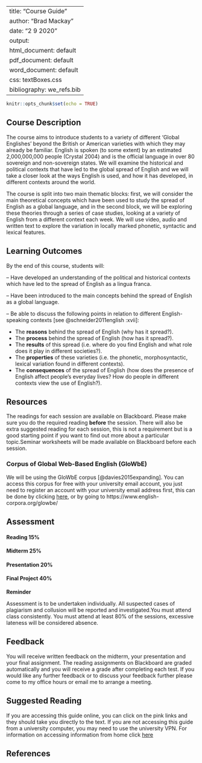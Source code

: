 
---
title: "Course Guide"
author: "Brad Mackay"
date: "2 9 2020"
output:
  html_document: default
  pdf_document: default
  word_document: default
css: textBoxes.css
bibliography: we_refs.bib
---

```r
knitr::opts_chunk$set(echo = TRUE)
```

## Course Description

The course aims to introduce students to a variety of different ‘Global Englishes’ beyond the British or American varieties with which they may already be familiar. English is spoken (to some extent) by an estimated 2,000,000,000 people (Crystal 2004) and is the official language in over 80 sovereign and non-sovereign states. We will examine the historical and political contexts that have led to the global spread of English and we will take a closer look at the ways English is used, and how it has developed, in different contexts around the world.

The course is split into two main thematic blocks: first, we will consider the main theoretical concepts which have been used to study the spread of English as a global language, and in the second block, we will be exploring these theories through a series of case studies, looking at a variety of English from a different context each week. We will use video, audio and written text to explore the variation in locally marked phonetic, syntactic and lexical features. 

## Learning Outcomes

By the end of this course, students will:


-- Have developed an understanding of the political and historical contexts which have led to the spread of English as a lingua franca.

-- Have been introduced to the main concepts behind the spread of English as a global language.

-- Be able to discuss the following points in relation to different English-speaking contexts [see @schneider2011english :xvii]:

* The **reasons** behind the spread of English (why has it spread?).
* The **process** behind the spread of English (how has it spread?).
* The **results** of this spread (i.e. where do you find English and what role does it play in different societies?).
* The **properties** of these varieties (i.e. the phonetic, morphosyntactic, lexical variation found in different contexts).
* The  **consequences** of the spread of English (how does the presence of English affect people's everyday lives? How do people in different contexts view the use of English?).

## Resources

The readings for each session are available on Blackboard. Please make sure you do the required reading **before** the session. There will also be extra suggested reading for each session, this is not a requirement but is a good starting point if you want to find out more about a particular topic.Seminar worksheets will be made available on Blackboard before each session.

### Corpus of Global Web-Based English (GloWbE)

We will be using the GloWbE corpus [@davies2015expanding]. You can access this corpus for free with your university email account, you just need to register an account with your university email address first, this can be done by clicking [here](https://www.english-corpora.org/glowbe/), or by going to https://www.english-corpora.org/glowbe/


## Assessment
#### Reading 15%
#### Midterm 25%
#### Presentation 20%
#### Final Project 40%

:::: {.yellowbox data-latex=""}
:::: {.center data-latex=""}
**Reminder**
:::
Assessment is to be undertaken individually. All suspected cases of plagiarism and collusion will be reported and investigated.You must attend class consistently. You must attend at least 80% of the sessions, excessive lateness will be considered absence.

::::

## Feedback
You will receive written feedback on the midterm, your presentation and your final assignment. The reading assignments on Blackboard are graded automatically and you will receive a grade after completing each test. If you would like any further feedback or to discuss your feedback further please come to my office hours or email me to arrange a meeting.

## Suggested Reading
If you are accessing this guide online, you can click on the pink links and they should take you directly to the text. If you are not accessing this guide from a university computer, you may need to use the university VPN. For information on accessing information from home click [here](https://www.uni-salzburg.at/index.php?id=32331)

## References
